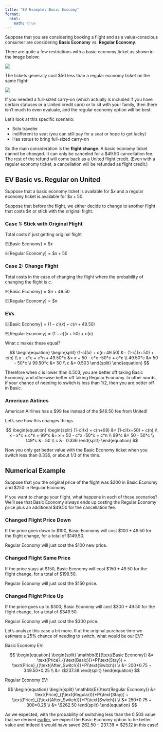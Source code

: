 ```yaml
---
title: "EV Example: Basic Economy"
format:
  html:
    math: true
---
```

Suppose that you are considering booking a flight and as a value-conscious consumer are considering **Basic Economy** vs. **Regular Economy**. 

There are quite a few restrictions with a basic economy ticket as shown in the image below: 

![](assets/basicecon/united_restrictions.png)

The tickets generally cost $50 less than a regular economy ticket on the same flight: 

![](assets/basicecon/united_prices.png)

If you needed a full-sized carry-on (which actually is included if you have certain statuses or a United credit card) or to sit with your family, then there isn't much to even evaluate, and the regular economy option will be best. 

Let's look at this specific scenario: 

- Solo traveler
- Indifferent to seat (you can still pay for a seat or hope to get lucky)
- Has status to bring full-sized carry-on 

So the main consideration is the **flight change**. A basic economy ticket cannot be changed. It can only be canceled for a $49.50 cancellation fee. The rest of the refund will come back as a United flight credit. (Even with a regular economy ticket, a cancellation will be refunded as flight credit.)

## EV Basic vs. Regular on United

Suppose that a basic economy ticket is available for $\$x$ and a regular economy ticket is available for $\$x+50$. 

Suppose that before the flight, we either decide to change to another flight that costs $\$n$ or stick with the original flight. 

### Case 1: Stick with Original Flight
Total costs if just getting original flight 

$\mathbb{E}[\text{Basic Economy}] = \$x$

$\mathbb{E}[\text{Regular Economy}] = \$x + 50$

### Case 2: Change Flight
Total costs in the case of changing the flight where the probability of changing the flight is $c$. 

$\mathbb{E}[\text{Basic Economy}] = \$n + 49.50$

$\mathbb{E}[\text{Regular Economy}] = \$n$

### EVs
$\mathbb{E}[\text{Basic Economy}] = (1-c)(x) + c(n+49.50)$

$\mathbb{E}[\text{Regular Economy}] = (1-c)(x+50) + c(n)$

What $c$ makes these equal?

$$
\begin{equation}
\begin{split}
(1-c)(x) + c(n+49.50) &= (1-c)(x+50) + c(n) \\
x - x*c + c*n + 49.50*c &= x + 50 - c*x -50*c + c*n \\
49.50*c  &= 50 - 50*c \\
99.50*c &= 50 \\
c &= 0.503
\end{split}
\end{equation}
$$

Therefore when $c$ is lower than $0.503$, you are better off taking Basic Economy, and otherwise better off taking Regular Economy. In other words, if your chance of needing to switch is less than $1/2$, then you are better off in Basic. 

### American Airlines
American Airlines has a $\$99$ fee instead of the $\$49.50$ fee from United!

Let's see how this changes things. 

$$
\begin{equation}
\begin{split}
(1-c)(x) + c(n+99) &= (1-c)(x+50) + c(n) \\
x - x*c + c*n + 99*c &= x + 50 - c*x -50*c + c*n \\
99*c  &= 50 - 50*c \\
149*c &= 50 \\
c &= 0.336
\end{split}
\end{equation}
$$

Now you only get better value with the Basic Economy ticket when you switch less than $0.336$, or about 1/3 of the time. 

## Numerical Example

Suppose that you the original price of the flight was $\$200$ in Basic Economy and $\$250$ in Regular Economy. 

If you want to change your flight, what happens in each of these scenarios? We'll see that Basic Economy always ends up costing the Regular Economy price plus an additional $\$49.50$ for the cancellation fee. 

### Changed Flight Price Down
If the price goes down to $\$100$, Basic Economy will cost $\$100 + 49.50$ for the flight change, for a total of $\$149.50$. 

Regular Economy will just cost the $\$100$ new price. 

### Changed Flight Same Price
If the price stays at $\$150$, Basic Economy will cost $\$150 + 49.50$ for the flight change, for a total of $\$199.50$. 

Regular Economy will just cost the $\$150$ price. 

### Changed Flight Price Up
If the price goes up to $\$300$, Basic Economy will cost $\$300 + 49.50$ for the flight change, for a total of $\$349.50$. 

Regular Economy will just cost the $\$300$ price. 

Let's analyze this case a bit more. If at the original purchase time we estimate a $25\%$ chance of needing to switch, what would be our EV? 

Basic Economy EV: 

$$
\begin{equation}
\begin{split}
\mathbb{E}(\text{Basic Economy}) &= \text{Price}_{(\text{Basic})}*P(\text{Stay}) + \text{Price}_{(\text{After_Switch})}*P(\text{Switch}) \\
&= 200*0.75 + 349.50*0.25 \\
&= \$237.38
\end{split}
\end{equation}
$$

Regular Economy EV: 

$$
\begin{equation}
\begin{split}
\mathbb{E}(\text{Regular Economy}) &= \text{Price}_{(\text{Regular})}*P(\text{Stay}) + \text{Price}_{(\text{After_Switch})}*P(\text{Switch}) \\
&= 250*0.75 + 300*0.25 \\
&= \$262.50
\end{split}
\end{equation}
$$

As we expected, with the probability of switching less than the $0.503$ value that we derived [earlier](#evs), we expect the Basic Economy option to be better value and indeed it would have saved $262.50 - 237.38 = \$25.12$ in this case! 